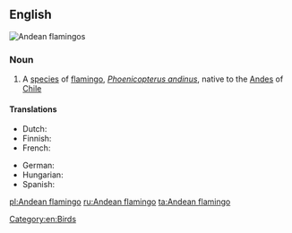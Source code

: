 ==English==
[[File:Two andeanflamingo june2003 arp.jpg|right|thumb|Andean flamingos]]
{{wikispecies|Phoenicopterus andinus}}
===Noun===
{{en-noun|head=[[Andean]] [[flamingo]]}}
{{wikipedia}}

# A [[species]] of [[flamingo]], ''[[Phoenicopterus andinus]]'', native to the [[Andes]] of [[Chile]]

====Translations====
{{trans-top|Phoenicopterus andinus}}
* Dutch: {{t-|nl|andesflamingo|m}}
* Finnish: {{t+|fi|andienflamingo}}
* French: {{t+|fr|flamant des Andes|m}}
{{trans-mid}}
* German: {{t-|de|Andenflamingo|m}}
* Hungarian: {{t-|hu|andoki flamingó}}
* Spanish: {{t-|es|flamenco andino|m}}
{{trans-bottom}}

[[Category:en:Birds]]

[[pl:Andean flamingo]]
[[ru:Andean flamingo]]
[[ta:Andean flamingo]]